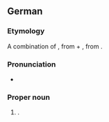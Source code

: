 ==German==

===Etymology===
A combination of {{m|de|Hanne}}, from {{m|de|Johanna||Jane}} + {{m|de|Lore}}, from {{m|de|Eleonore||Eleanor}}.

===Pronunciation===
* {{IPA|/ˈhanəˌloːʀə/|lang=de}}

===Proper noun===
{{head|de|proper noun}}

# {{given name|female|lang=de}}.